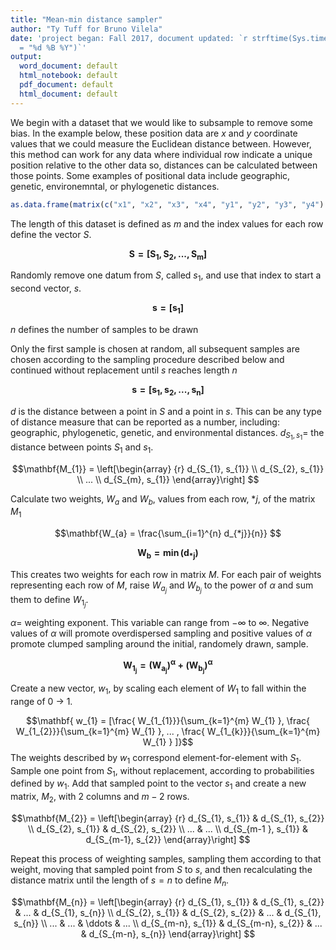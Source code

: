 ```yaml
---
title: "Mean-min distance sampler"
author: "Ty Tuff for Bruno Vilela"
date: 'project began: Fall 2017, document updated: `r strftime(Sys.time(), format
  = "%d %B %Y")`'
output:
  word_document: default
  html_notebook: default
  pdf_document: default
  html_document: default
---
```


We begin with a dataset that we would like to subsample to remove some bias. In the example below, these position data are $x$ and $y$ coordinate values that we could measure
the Euclidean distance between. However, this method can work for any data where individual row indicate a unique position relative to the other data so, distances can be calculated between those points. Some examples of positional data include geographic, genetic, environemntal, or phylogenetic distances. 

```r
as.data.frame(matrix(c("x1", "x2", "x3", "x4", "y1", "y2", "y3", "y4") ,4,2, byrow=FALSE, dimnames = list(c("S1", "S2", "S3", "S4"), c("x","y"))))
```

The length of this dataset is defined as $m$ and the index values for each row define the vector $S$. 


$$\mathbf{S = [S_{1}, S_{2},..., S_{m}] }$$


Randomly remove one datum from $S$, called $s_{1}$, and use that index to start a second vector, $s$.

$$\mathbf{s = [s_{1}] }$$

$n$ defines the number of samples to be drawn 

Only the first sample is chosen at random, all subsequent samples are chosen according to the sampling procedure described below and continued without replacement until $s$ reaches length $n$



$$\mathbf{ s = [s_{1}, s_{2},..., s_{n}]} $$


$d$ is the distance between a point in $S$ and a point in $s$. This can be any type of distance measure that can be reported as a number, including: geographic, phylogenetic, genetic, and environmental distances. $d_{S_{1}, s_{1}} =$ the distance between points $S_{1}$ and $s_{1}$.


$$\mathbf{M_{1}} = \left[\begin{array}
{r}
d_{S_{1}, s_{1}}  \\
d_{S_{2}, s_{1}}  \\
...  \\
d_{S_{m}, s_{1}}  
\end{array}\right]
$$

Calculate two weights, $W_{a}$ and $W_{b}$, values from each row, $*j$, of the matrix $M_{1}$

$$\mathbf{W_{a} =  \frac{\sum_{i=1}^{n} d_{*j}}{n}} $$



$$\mathbf{W_{b} = \min{(d_{*j})}}  $$

This creates two weights for each row in matrix $M$. For each pair of weights representing each row of $M$, raise $W_{a_{j}}$ and $W_{b_{j}}$ to the power of $\alpha$ and sum them to define $W_{1_{j}}$.

$\alpha =$ weighting exponent. This variable can range from $-\infty$ to $\infty$. Negative values of $\alpha$ will promote overdispersed sampling and positive values of $\alpha$ promote clumped sampling around the initial, randomely drawn, sample.   

$$\mathbf{W_{1_{j}} = (W_{a_{j}})^\alpha + (W_{b_{j}})^\alpha} $$

Create a new vector, $w_{1}$, by scaling each element of $W_{1}$ to fall within the range of 0 $\to$ 1.  

$$\mathbf{ w_{1} = [\frac{ W_{1_{1}}}{\sum_{k=1}^{m} W_{1} }, \frac{ W_{1_{2}}}{\sum_{k=1}^{m} W_{1} }, ... , \frac{ W_{1_{k}}}{\sum_{k=1}^{m} W_{1} } ]}$$
The weights described by $w_{1}$ correspond element-for-element with $S_{1}$. Sample one point from $S_{1}$, without replacement, according to probabilities defined by $w_{1}$. Add that sampled point to the vector $s_{1}$ and create a new matrix, $M_{2}$, with 2 columns and $m-2$ rows. 

$$\mathbf{M_{2}} = \left[\begin{array}
{r}
d_{S_{1}, s_{1}} & d_{S_{1}, s_{2}}  \\
d_{S_{2}, s_{1}} & d_{S_{2}, s_{2}}  \\
... & ...  \\
d_{S_{m-1 }, s_{1}} & d_{S_{m-1}, s_{2}} 
\end{array}\right]
$$

Repeat this process of weighting samples, sampling them according to that weight, moving that sampled point from $S$ to $s$, and then recalculating the distance matrix until the length of $s = n$ to define $M_{n}$.


$$\mathbf{M_{n}} = \left[\begin{array}
{r}
d_{S_{1}, s_{1}} & d_{S_{1}, s_{2}} & ... & d_{S_{1}, s_{n}} \\
d_{S_{2}, s_{1}} & d_{S_{2}, s_{2}} & ... & d_{S_{1}, s_{n}} \\
... & ... & \ddots & ... \\
d_{S_{m-n}, s_{1}} & d_{S_{m-n}, s_{2}} & ... & d_{S_{m-n}, s_{n}} 
\end{array}\right]
$$






































